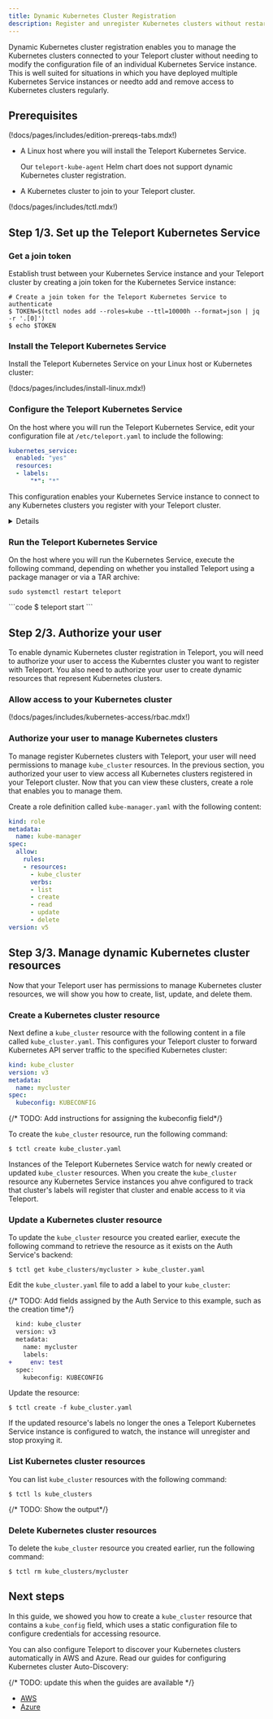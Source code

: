 ```yaml
---
title: Dynamic Kubernetes Cluster Registration
description: Register and unregister Kubernetes clusters without restarting a Teleport Kubernetes Service instance.
---
```


Dynamic Kubernetes cluster registration enables you to manage the Kubernetes
clusters connected to your Teleport cluster without needing to modify the
configuration file of an individual Kubernetes Service instance. This is well
suited for situations in which you have deployed multiple Kubernetes Service
instances or needto add and remove access to Kubernetes clusters regularly. 

## Prerequisites

(!docs/pages/includes/edition-prereqs-tabs.mdx!)

- A Linux host where you will install the Teleport Kubernetes Service.

  <Notice type="tip">

  Our `teleport-kube-agent` Helm chart does not support dynamic Kubernetes
  cluster registration.

  </Notice>

- A Kubernetes cluster to join to your Teleport cluster. 

(!docs/pages/includes/tctl.mdx!)

## Step 1/3. Set up the Teleport Kubernetes Service

### Get a join token

Establish trust between your Kubernetes Service instance and your Teleport
cluster by creating a join token for the Kubernetes Service instance:

```code
# Create a join token for the Teleport Kubernetes Service to authenticate
$ TOKEN=$(tctl nodes add --roles=kube --ttl=10000h --format=json | jq -r '.[0]')
$ echo $TOKEN
```

### Install the Teleport Kubernetes Service

Install the Teleport Kubernetes Service on your Linux host or Kubernetes
cluster:

(!docs/pages/includes/install-linux.mdx!)

### Configure the Teleport Kubernetes Service

On the host where you will run the Teleport Kubernetes Service, edit your
configuration file at `/etc/teleport.yaml` to include the following:

```yaml
kubernetes_service:
  enabled: "yes"
  resources:
  - labels:
      "*": "*"
```

This configuration enables your Kubernetes Service instance to connect to any
Kubernetes clusters you register with your Teleport cluster.

<Details title="Selectively watching Kubernetes clusters">

You can configure a Kubernetes Service instance to watch for a subset of
Kubernetes clusters by naming specific labels with a configuration similar to
the following:

```yaml
resources:
- labels:
    "env": "prod"
    "region": "us-east-2"
- labels:
    "env": "test"
    "region": "us-west-1"
```

For the Kubernetes Service to register a cluster, _any_ of the items in
`resources` must match. For this to happen, _all_ of the `labels` entries within
that item must match the cluster.

For example, a cluster with `env:prod` and `region:us-east-1` would not match
the configuration above, but a cluster with `env:test` and `region:us-west-1`
would match.

When you create dynamic Kubernetes cluster resources later in this guide, you
can assign them labels to ensure that only specific Kubernetes Service instances
will watch for them.

</Details>

### Run the Teleport Kubernetes Service

On the host where you will run the Kubernetes Service, execute the following
command, depending on whether you installed Teleport using a package manager or
via a TAR archive:

<Tabs>
<TabItem label="Package Manager">

```code
sudo systemctl restart teleport
```
</TabItem>
<TabItem label="TAR archive">
```code
$ teleport start
```
</TabItem>

## Step 2/3. Authorize your user 

To enable dynamic Kubernetes cluster registration in Teleport, you will need to
authorize your user to access the Kuberntes cluster you want to register with
Teleport. You also need to authorize your user to create dynamic resources that
represent Kubernetes clusters.  

### Allow access to your Kubernetes cluster

(!docs/pages/includes/kubernetes-access/rbac.mdx!)

### Authorize your user to manage Kubernetes clusters

To manage register Kubernetes clusters with Teleport, your user will need
permissions to manage `kube_cluster` resources. In the previous section, you
authorized your user to view access all Kubernetes clusters registered in your
Teleport cluster. Now that you can view these clusters, create a role that
enables you to manage them.

Create a role definition called `kube-manager.yaml` with the following content: 

```yaml
kind: role
metadata:
  name: kube-manager
spec:
  allow:
    rules:
    - resources:
      - kube_cluster
      verbs:
      - list
      - create
      - read
      - update
      - delete
version: v5
```

## Step 3/3. Manage dynamic Kubernetes cluster resources

Now that your Teleport user has permissions to manage Kubernetes cluster
resources, we will show you how to create, list, update, and delete them. 

### Create a Kubernetes cluster resource

Next define a `kube_cluster` resource with the following content in a file
called `kube_cluster.yaml`. This configures your Teleport cluster to forward
Kubernetes API server traffic to the specified Kubernetes cluster:

```yaml
kind: kube_cluster
version: v3
metadata:
  name: mycluster
spec:
  kubeconfig: KUBECONFIG
```

{/* TODO: Add instructions for assigning the kubeconfig field*/}

To create the `kube_cluster` resource, run the following command:

```code
$ tctl create kube_cluster.yaml
```

Instances of the Teleport Kubernetes Service watch for newly created or updated
`kube_cluster` resources. When you create the `kube_cluster` resource any
Kubernetes Service instances you ahve configured to track that cluster's labels
will register that cluster and enable access to it via Teleport.

### Update a Kubernetes cluster resource

To update the `kube_cluster` resource you created earlier, execute the following
command to retrieve the resource as it exists on the Auth Service's backend:

```code
$ tctl get kube_clusters/mycluster > kube_cluster.yaml
```

Edit the `kube_cluster.yaml` file to add a label to your `kube_cluster`:

{/* TODO: Add fields assigned by the Auth Service to this example, such as the
creation time*/}

```diff
  kind: kube_cluster
  version: v3
  metadata:
    name: mycluster
    labels:
+     env: test
  spec:
    kubeconfig: KUBECONFIG
```

Update the resource:

```code
$ tctl create -f kube_cluster.yaml
```

If the updated resource's labels no longer the ones a Teleport Kubernetes
Service instance is configured to watch, the instance will unregister and stop
proxying it.

### List Kubernetes cluster resources

You can list `kube_cluster` resources with the following command:

```code
$ tctl ls kube_clusters
```

{/* TODO: Show the output*/}

### Delete Kubernetes cluster resources

To delete the `kube_cluster` resource you created earlier, run the following
command:

```code
$ tctl rm kube_clusters/mycluster
```

## Next steps

In this guide, we showed you how to create a `kube_cluster` resource that
contains a `kube_config` field, which uses a static configuration file to
configure credentials for accessing resource. 

You can also configure Teleport to discover your Kubernetes clusters
automatically in AWS and Azure. Read our guides for configuring Kubernetes
cluster Auto-Discovery:

{/* TODO: update this when the guides are available */}

- [AWS](#)
- [Azure](#)
